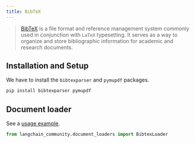 ```yaml
---
title: BibTeX
---
```


>[BibTeX](https://www.ctan.org/pkg/bibtex) is a file format and reference management system commonly used in conjunction with `LaTeX` typesetting. It serves as a way to organize and store bibliographic information for academic and research documents.

## Installation and Setup

We have to install the `bibtexparser` and `pymupdf` packages.

```bash
pip install bibtexparser pymupdf
```


## Document loader

See a [usage example](/oss/javascript/integrations/document_loaders/bibtex).

```python
from langchain_community.document_loaders import BibtexLoader
```
